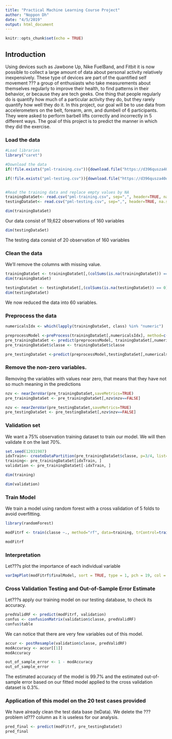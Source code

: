 ```yaml
---
title: "Practical Machine Learning Course Project"
author: "Noppon Dh"
date: "4/5/2019"
output: html_document
---
```


```r
knitr::opts_chunk$set(echo = TRUE)
```

## Introduction

Using devices such as Jawbone Up, Nike FuelBand, and Fitbit it is now possible to collect a large amount of data about personal activity relatively inexpensively. These type of devices are part of the quantified self movement ??? a group of enthusiasts who take measurements about themselves regularly to improve their health, to find patterns in their behavior, or because they are tech geeks. One thing that people regularly do is quantify how much of a particular activity they do, but they rarely quantify how well they do it. 
In this project, our goal will be to use data from accelerometers on the belt, forearm, arm, and dumbell of 6 participants. They were asked to perform barbell lifts correctly and incorrectly in 5 different ways. The goal of this project is to predict the manner in which they did the exercise.

### Load the data

```r
#Load libraries
library("caret")

#Download the data
if(!file.exists("pml-training.csv")){download.file("https://d396qusza40orc.cloudfront.net/predmachlearn/pml-training.csv", destfile = "pml-training.csv")}

if(!file.exists("pml-testing.csv")){download.file("https://d396qusza40orc.cloudfront.net/predmachlearn/pml-testing.csv", destfile = "pml-testing.csv")}


#Read the training data and replace empty values by NA
trainingDataSet<- read.csv("pml-training.csv", sep=",", header=TRUE, na.strings = c("NA","",'#DIV/0!'))
testingDataSet<- read.csv("pml-testing.csv", sep=",", header=TRUE, na.strings = c("NA","",'#DIV/0!'))
```

```r
dim(trainingDataSet)
```

Our data consist of 19,622 observations of 160 variables

```r
dim(testingDataSet)
```

The testing data consist of 20 observation of 160 variables

### Clean the data

We'll remove the columns with missing value.

```r
trainingDataSet <- trainingDataSet[,(colSums(is.na(trainingDataSet)) == 0)]
dim(trainingDataSet)
```

```r
testingDataSet <- testingDataSet[,(colSums(is.na(testingDataSet)) == 0)]
dim(testingDataSet)
```

We now reduced the data into 60 variables.

### Preprocess the data

```r
numericalsIdx <- which(lapply(trainingDataSet, class) %in% "numeric")

preprocessModel <-preProcess(trainingDataSet[,numericalsIdx], method=c('knnImpute', 'center', 'scale'))
pre_trainingDataSet <- predict(preprocessModel, trainingDataSet[,numericalsIdx])
pre_trainingDataSet$classe <- trainingDataSet$classe

pre_testingDataSet <-predict(preprocessModel,testingDataSet[,numericalsIdx])
```

### Remove the non-zero variables.

Removing the variables with values near zero, that means that they have not so much meaning in the predictions

```r
nzv <- nearZeroVar(pre_trainingDataSet,saveMetrics=TRUE)
pre_trainingDataSet <- pre_trainingDataSet[,nzv$nzv==FALSE]

nzv <- nearZeroVar(pre_testingDataSet,saveMetrics=TRUE)
pre_testingDataSet <- pre_testingDataSet[,nzv$nzv==FALSE]
```

### Validation set

We want a 75% observation training dataset to train our model. We will then validate it on the last 70%.


```r
set.seed(12031987)
idxTrain<- createDataPartition(pre_trainingDataSet$classe, p=3/4, list=FALSE)
training<- pre_trainingDataSet[idxTrain, ]
validation <- pre_trainingDataSet[-idxTrain, ]
```

```r
dim(training)
```

```r
dim(validation)
```

### Train Model

We train a model using random forest with a cross validation of 5 folds to avoid overfitting.

```r
library(randomForest)

modFitrf <- train(classe ~., method="rf", data=training, trControl=trainControl(method='cv'), number=5, allowParallel=TRUE, importance=TRUE )

modFitrf
```

### Interpretation 

Let???s plot the importance of each individual variable

```r
varImpPlot(modFitrf$finalModel, sort = TRUE, type = 1, pch = 19, col = 1, cex = 0.6, main = "Importance of the Individual Principal Components")
```

### Cross Validation Testing and Out-of-Sample Error Estimate

Let???s apply our training model on our testing database, to check its accuracy.

```r
predValidRF <- predict(modFitrf, validation)
confus <- confusionMatrix(validation$classe, predValidRF)
confus$table
```

We can notice that there are very few variables out of this model.

```r
accur <- postResample(validation$classe, predValidRF)
modAccuracy <- accur[[1]]
modAccuracy
```

```r
out_of_sample_error <- 1 - modAccuracy
out_of_sample_error
```

The estimated accuracy of the model is 99.7% and the estimated out-of-sample error based on our fitted model applied to the cross validation dataset is 0.3%.

### Application of this model on the 20 test cases provided

We have already clean the test data base (teData). We delete the ???problem id??? column as it is useless for our analysis.

```r
pred_final <- predict(modFitrf, pre_testingDataSet)
pred_final
```

